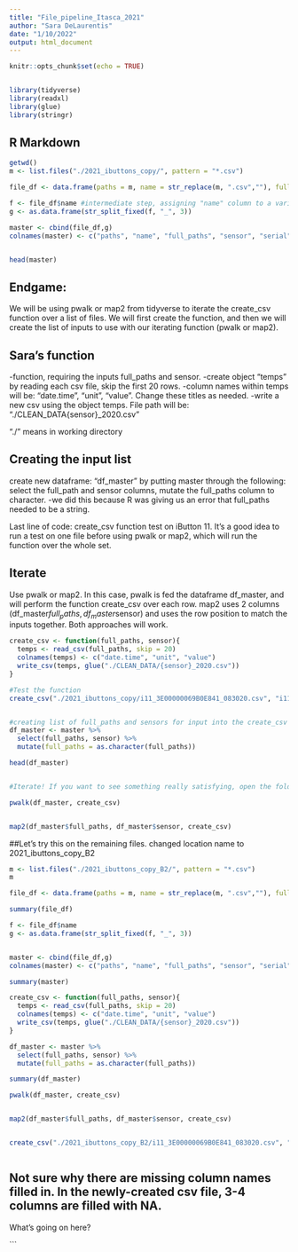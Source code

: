 ```yaml
---
title: "File_pipeline_Itasca_2021"
author: "Sara DeLaurentis"
date: "1/10/2022"
output: html_document
---
```


```r
knitr::opts_chunk$set(echo = TRUE)


library(tidyverse)
library(readxl)
library(glue)
library(stringr)

```

## R Markdown

```r
getwd()
m <- list.files("./2021_ibuttons_copy/", pattern = "*.csv")

file_df <- data.frame(paths = m, name = str_replace(m, ".csv",""), full_paths = list.files("./2021_ibuttons_copy/", pattern = "*.csv", full.names = TRUE))

f <- file_df$name #intermediate step, assigning "name" column to a variable to be used in g.
g <- as.data.frame(str_split_fixed(f, "_", 3))

master <- cbind(file_df,g)
colnames(master) <- c("paths", "name", "full_paths", "sensor", "serial" , "upload_date")


head(master)
```
## Endgame:
We will be using pwalk or map2 from tidyverse to iterate the create_csv function over a list of files. We will first create the function, and then we will create the list of inputs to use with our iterating function (pwalk or map2).

## Sara's function

-function, requiring the inputs full_paths and sensor. 
-create object "temps" by reading each csv file, skip the first 20 rows.
-column names within temps will be: "date.time", "unit", "value". Change these titles as needed.
-write a new csv using the object temps. File path will be: "./CLEAN_DATA{sensor}_2020.csv"

"./" means in working directory

## Creating the input list
create new dataframe: "df_master" by putting master through the following:
select the full_path and sensor columns, mutate the full_paths column to character.
  -we did this because R was giving us an error that full_paths needed to be a string.

Last line of code: create_csv function test on iButton 11.
It's a good idea to run a test on one file before using pwalk or map2, which will run the function over the whole set.

## Iterate
Use pwalk or map2. In this case, pwalk is fed the dataframe df_master, and will perform the function create_csv over each row.
map2 uses 2 columns (df_master$full_paths, df_master$sensor) and uses the row position to match the inputs together. Both approaches will work.

```r

create_csv <- function(full_paths, sensor){
  temps <- read_csv(full_paths, skip = 20)
  colnames(temps) <- c("date.time", "unit", "value")
  write_csv(temps, glue("./CLEAN_DATA/{sensor}_2020.csv"))
}

#Test the function
create_csv("./2021_ibuttons_copy/i11_3E00000069B0E841_083020.csv", "i11")


#creating list of full_paths and sensors for input into the create_csv function
df_master <- master %>% 
  select(full_paths, sensor) %>% 
  mutate(full_paths = as.character(full_paths))

head(df_master)


#Iterate! If you want to see something really satisfying, open the folder that you're saving these to and watch the files pop in.

pwalk(df_master, create_csv)


map2(df_master$full_paths, df_master$sensor, create_csv)


```


##Let's try this on the remaining files.
changed location name to 2021_ibuttons_copy_B2

```r


m <- list.files("./2021_ibuttons_copy_B2/", pattern = "*.csv")
m

file_df <- data.frame(paths = m, name = str_replace(m, ".csv",""), full_paths = list.files("./2021_ibuttons_copy_B2/", pattern = "*.csv", full.names = TRUE))

summary(file_df)

f <- file_df$name 
g <- as.data.frame(str_split_fixed(f, "_", 3))


master <- cbind(file_df,g)
colnames(master) <- c("paths", "name", "full_paths", "sensor", "serial" , "upload_date")

summary(master)

create_csv <- function(full_paths, sensor){
  temps <- read_csv(full_paths, skip = 20)
  colnames(temps) <- c("date.time", "unit", "value")
  write_csv(temps, glue("./CLEAN_DATA/{sensor}_2020.csv"))
}

df_master <- master %>% 
  select(full_paths, sensor) %>% 
  mutate(full_paths = as.character(full_paths))

summary(df_master)

pwalk(df_master, create_csv)


map2(df_master$full_paths, df_master$sensor, create_csv)


create_csv("./2021_ibuttons_copy_B2/i11_3E00000069B0E841_083020.csv", "i11")



```
## Not sure why there are missing column names filled in. In the newly-created csv file, 3-4 columns are filled with NA. 
What's going on here?



```
